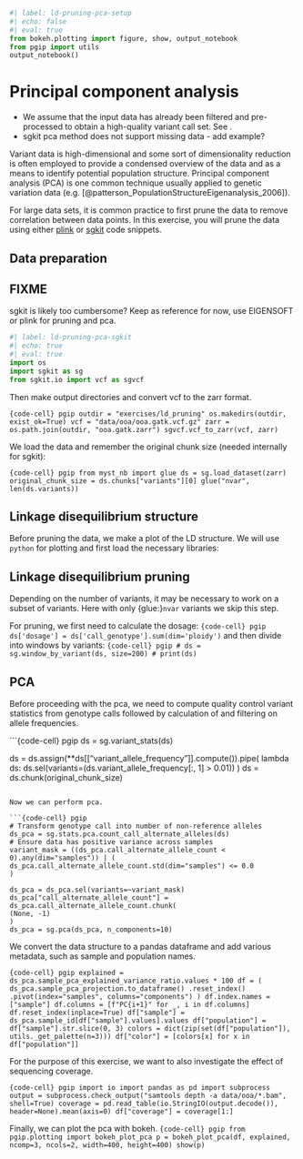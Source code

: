 ```python
#| label: ld-pruning-pca-setup
#| echo: false
#| eval: true
from bokeh.plotting import figure, show, output_notebook
from pgip import utils
output_notebook()

```

# Principal component analysis {#sec-ld-pruning-pca}

::: {.callout-note}

- We assume that the input data has already been filtered and
  pre-processed to obtain a high-quality variant call set. See
  [](@sec-variantfiltering).
- sgkit pca method does not support missing data - add example?


:::


Variant data is high-dimensional and some sort of dimensionality
reduction is often employed to provide a condensed overview of the
data and as a means to identify potential population structure.
Principal component analysis (PCA) is one common technique usually
applied to genetic variation data (e.g.
[@patterson_PopulationStructureEigenanalysis_2006]).


For large data sets, it is common practice to first prune the data to
remove correlation between data points. In this exercise, you will
prune the data using either [plink](sec_pca_with_plink) or
[sgkit](sec_pca_with_sgkit) code snippets.

## Data preparation

::: {.callout-warning}

## FIXME

sgkit is likely too cumbersome? Keep as reference for now, use EIGENSOFT or plink for pruning and pca.

:::

```python
#| label: ld-pruning-pca-sgkit
#| echo: true
#| eval: true
import os
import sgkit as sg
from sgkit.io import vcf as sgvcf
```

Then make output directories and convert vcf to the zarr format.

```{code-cell} pgip
outdir = "exercises/ld_pruning"
os.makedirs(outdir, exist_ok=True)
vcf = "data/ooa/ooa.gatk.vcf.gz"
zarr = os.path.join(outdir, "ooa.gatk.zarr")
sgvcf.vcf_to_zarr(vcf, zarr)
```


We load the data and remember the original chunk size (needed
internally for sgkit):

```{code-cell} pgip
from myst_nb import glue
ds = sg.load_dataset(zarr)
original_chunk_size = ds.chunks["variants"][0]
glue("nvar", len(ds.variants))
```


## Linkage disequilibrium structure

Before pruning the data, we make a plot of the LD structure. We will
use `python` for plotting and first load the necessary libraries:

## Linkage disequilibrium pruning

Depending on the number of variants, it may be necessary to work on a
subset of variants. Here with only {glue:}`nvar` variants we skip this
step.

For pruning, we first need to calculate the dosage:
```{code-cell} pgip
ds['dosage'] = ds['call_genotype'].sum(dim='ploidy')
```
and then divide into windows by variants:
```{code-cell} pgip
# ds = sg.window_by_variant(ds, size=200)
# print(ds)
```

## PCA

Before proceeding with the pca, we need to compute quality control
variant statistics from genotype calls followed by calculation of and
filtering on allele frequencies.

<!-- See https://github.com/pystatgen/sgkit/issues/752 -->
<!-- All the pca code is based on that example -->

```{code-cell} pgip
ds = sg.variant_stats(ds)

ds = ds.assign(**ds[["variant_allele_frequency"]].compute()).pipe(
lambda ds: ds.sel(variants=(ds.variant_allele_frequency[:, 1] > 0.01))
)
ds = ds.chunk(original_chunk_size)
```

Now we can perform pca.

```{code-cell} pgip
# Transform genotype call into number of non-reference alleles
ds_pca = sg.stats.pca.count_call_alternate_alleles(ds)
# Ensure data has positive variance across samples
variant_mask = ((ds_pca.call_alternate_allele_count < 0).any(dim="samples")) | (
ds_pca.call_alternate_allele_count.std(dim="samples") <= 0.0
)

ds_pca = ds_pca.sel(variants=~variant_mask)
ds_pca["call_alternate_allele_count"] = ds_pca.call_alternate_allele_count.chunk(
(None, -1)
)
ds_pca = sg.pca(ds_pca, n_components=10)
```


We convert the data structure to a pandas dataframe and add various
metadata, such as sample and population names.

```{code-cell} pgip
explained = ds_pca.sample_pca_explained_variance_ratio.values * 100
df = (
ds_pca.sample_pca_projection.to_dataframe()
.reset_index()
.pivot(index="samples", columns="components")
)
df.index.names = ["sample"]
df.columns = [f"PC{i+1}" for _, i in df.columns]
df.reset_index(inplace=True)
df["sample"] = ds_pca.sample_id[df["sample"].values].values
df["population"] = df["sample"].str.slice(0, 3)
colors = dict(zip(set(df["population"]), utils._get_palette(n=3)))
df["color"] = [colors[x] for x in df["population"]]
```

For the purpose of this exercise, we want to also investigate the
effect of sequencing coverage.

```{code-cell} pgip
import io
import pandas as pd
import subprocess
output = subprocess.check_output("samtools depth -a data/ooa/*.bam", shell=True)
coverage = pd.read_table(io.StringIO(output.decode()), header=None).mean(axis=0)
df["coverage"] = coverage[1:]
```

Finally, we can plot the pca with bokeh.
```{code-cell} pgip
from pgip.plotting import bokeh_plot_pca
p = bokeh_plot_pca(df, explained, ncomp=3, ncols=2, width=400, height=400)
show(p)
```
